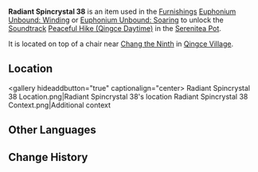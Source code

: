 {{Item Infobox
|id           = 141038
|image        = Item Radiant Spincrystal.png
|type         = Adventure Items
|group        = Radiant Spincrystals
|rarity       = 4
|invCategory  = Precious Items
|description  = This wondrous crystal contains a certain rhythm, like something beautiful woven from delicate silk. These items can be found throughout the mainland or from merchants who collect curios. The tune held within this crystal can be revivified in your [[Serenitea Pot]] using either "[[Euphonium Unbound: Winding]]" or "[[Euphonium Unbound: Soaring]]." The tune contained within this [[Radiant Spincrystal]] is "[[Peaceful Hike (Qingce Daytime)|Peaceful Hike]]."
|source1      = [[Qingce Village]]
|track        = Peaceful Hike (Qingce Daytime)
}}
'''Radiant Spincrystal 38''' is an item used in the [[Furnishings]] [[Euphonium Unbound: Winding]] or [[Euphonium Unbound: Soaring]] to unlock the [[Soundtrack]] [[Peaceful Hike (Qingce Daytime)]] in the [[Serenitea Pot]].

It is located on top of a chair near [[Chang the Ninth]] in [[Qingce Village]].

==Location==
<gallery hideaddbutton="true" captionalign="center>
Radiant Spincrystal 38 Location.png|Radiant Spincrystal 38's location
Radiant Spincrystal 38 Context.png|Additional context
</gallery>

==Other Languages==
{{Other Languages
|default_hidden = 1
|en      = Radiant Spincrystal 38
|zhs     = 旋曜玉帛・其三十八
|zhs_rm  = Xuán Yào Yùbó - Qí Sānshíbā
|zht     = 旋曜玉帛・其三十八
|zht_rm  = Xuán Yào Yùbó - Qí Sānshíbā
|ja      = 旋曜玉帛・38
|ja_rm   = Sen'you Gyokuhaku - Sanjuuhachi{{Assumed}}
|ko      = 빛나는 결정・38
|ko_rm   = 
|es      = Girocristal radiante (38)
|fr      = Gyrocristal radiant 38
|ru      = Лучистый кристалл 38
|th      = Radiant Spincrystal 38
|vi      = Ngọc Thạch Âm Vang 38
|de      = Strahlender Drehkristall XXXVIII
|id      = Radiant Spincrystal 38
|pt      = Cristal Rodopiante Radiante 38
}}

==Change History==
{{Change History|2.6}}